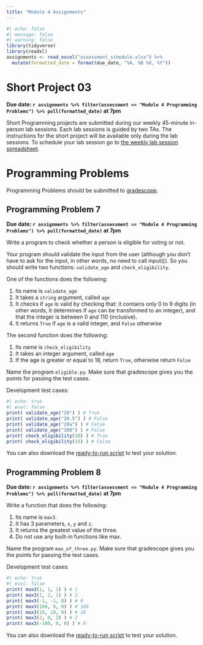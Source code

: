 ```yaml
---
title: "Module 4 Assignments"
---
```


```r
#| echo: false
#| message: false
#| warning: false
library(tidyverse)
library(readxl)
assignments <- read_excel("assessment_schedule.xlsx") %>% 
  mutate(formatted_date = format(due_date, "%A, %B %d, %Y"))
```


# Short Project 03

**Due date: `r assignments %>% filter(assessment == "Module 4 Programming Problems") %>% pull(formatted_date)` at 7pm**

Short Programming projects are submitted during our weekly 45-minute in-person lab sessions. Each lab sessions is guided by two TAs. The instructions for the short project will be available only during the lab sessions. To schedule your lab session go to [the weekly lab session spreadsheet](https://docs.google.com/spreadsheets/d/1mS3H-8GyLHb__rZaf9j66khmkncQgeqEXfyVk2l0sNo/edit?usp=sharing).

# Programming Problems

Programming Problems should be submitted to [gradescope](https://www.gradescope.com/courses/676322).

## Programming Problem 7

**Due date: `r assignments %>% filter(assessment == "Module 4 Programming Problems") %>% pull(formatted_date)` at 7pm**

Write a program to check whether a person is eligible for voting or not.

Your program should validate the input from the user (although you don't have to ask for the input, in other words, no need to call input()). So you should write two functions: `validate_age` and `check_eligibility`.

One of the functions does the following:

1.  Its name is `validate_age`
2.  It takes a `string` argument, called `age`
3.  It checks if `age` is valid by checking that: it contains only 0 to 9 digits (in other words, it determines if `age` can be transformed to an integer), and that the integer is between 0 and 110 (inclusive).
4.  It returns `True` if `age` is a valid integer, and `False` otherwise

The second function does the following:

1.  Its name is `check_eligibility`
2.  It takes an integer argument, called `age`
3.  If the age is greater or equal to 18, return `True`, otherwise return `False`

Name the program `eligible.py`. Make sure that gradescope gives you the points for passing the test cases.

Development test cases:

```r
#| echo: true
#| eval: false
print( validate_age("20") ) # True
print( validate_age("20.5") ) # False
print( validate_age("20a") ) # False
print( validate_age("300") ) # False
print( check_eligibility(20) ) # True
print( check_eligibility(15) ) # False
```

You can also download the [ready-to-run script](test_scripts/test_eligible.py) to test your solution.

## Programming Problem 8

**Due date: `r assignments %>% filter(assessment == "Module 4 Programming Problems") %>% pull(formatted_date)` at 7pm**

Write a function that does the following:

1.  Its name is `max3`.
2.  It has 3 parameters, `x`, `y` and `z`.
3.  It returns the greatest value of the three.
4.  Do not use any built-in functions like max.

Name the program `max_of_three.py`. Make sure that gradescope gives you the points for passing the test cases.

Development test cases:

```r
#| echo: true
#| eval: false
print( max3(1, 1, 1) ) # 1
print( max3(1, 2, 1) ) # 2
print( max3(-1, -1, 0) ) # 0
print( max3(100, 0, 0) ) # 100
print( max3(19, 19, 0) ) # 19
print( max3(2, 0, 2) ) # 2
print( max3(-100, 0, 0) ) # 0
```

You can also download the [ready-to-run script](test_scripts/test_max_of_three.py) to test your solution.
